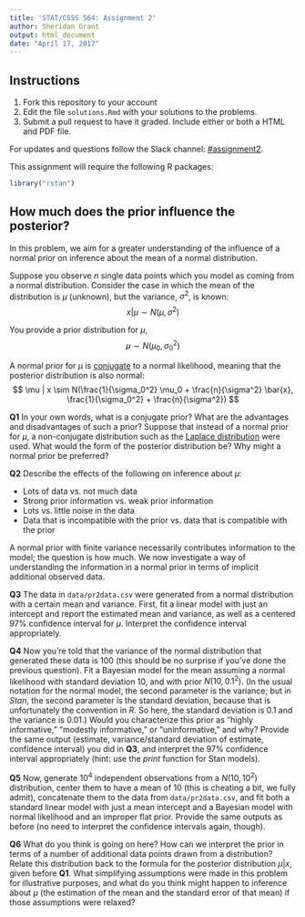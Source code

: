 ```yaml
---
title: 'STAT/CSSS 564: Assignment 2'
author: Sheridan Grant
output: html_document
date: "April 17, 2017"
---
```


## Instructions

1. Fork this repository to your account
2. Edit the file `solutions.Rmd` with your solutions to the problems.
3. Submit a pull request to have it graded. Include either or both a HTML and PDF file.

For updates and questions follow the Slack channel: [#assignment2](https://uwcsss564.slack.com/messages/C516ETYBY).

This assignment will require the following R packages:
```r
library("rstan")
```

## How much does the prior influence the posterior?

In this problem, we aim for a greater understanding of the influence of a normal prior on inference about the mean of a normal distribution.

Suppose you observe $n$ single data points which you model as coming from a normal distribution. Consider the case in which the mean of the distribution is $\mu$ (unknown), but the variance, $\sigma^2$, is known:
$$
x | \mu \sim N(\mu, \sigma^2)
$$

You provide a prior distribution for $\mu$,
$$
\mu \sim N(\mu_0, \sigma_0^2)
$$

A normal prior for $\mu$ is [conjugate](https://en.wikipedia.org/wiki/Conjugate_prior) to a normal likelihood, meaning that the posterior distribution is also normal:
$$
\mu | x \sim N(\frac{1}{\sigma_0^2} \mu_0 + \frac{n}{\sigma^2} \bar{x}, \frac{1}{\sigma_0^2} + \frac{n}{\sigma^2})
$$

**Q1** In your own words, what is a conjugate prior? What are the advantages and disadvantages of such a prior?
Suppose that instead of a normal prior for $\mu$, a non-conjugate distribution such as the [Laplace distribution](https://en.wikipedia.org/wiki/Laplace_distribution) were used. What would the form of the posterior distribution be? Why might a normal prior be preferred?

**Q2** Describe the effects of the following on inference about $\mu$:

* Lots of data vs. not much data
* Strong prior information vs. weak prior information
* Lots vs. little noise in the data
* Data that is incompatible with the prior vs. data that is compatible with the prior

A normal prior with finite variance necessarily contributes information to the model; the question is how much. We now investigate a way of understanding the information in a normal prior in terms of implicit additional observed data.

**Q3** The data in `data/pr2data.csv` were generated from a normal distribution with a certain mean and variance. First, fit a linear model with just an intercept and report the estimated mean and variance, as well as a centered 97% confidence interval for $\mu$. Interpret the confidence interval appropriately.

**Q4** Now you're told that the variance of the normal distribution that generated these data is 100 (this should be no surprise if you've done the previous question). Fit a Bayesian model for the mean assuming a normal likelihood with standard deviation 10, and with prior $N(10, 0.1^2)$. (In the usual notation for the normal model, the second parameter is the variance; but in *Stan*, the second parameter is the standard deviation, because that is unfortunately the convention in *R*. So here, the standard deviation is $0.1$ and the variance is $0.01$.) Would you characterize this prior as "highly informative," "modestly informative," or "uninformative," and why? Provide the same output (estimate, variance/standard deviation of estimate, confidence interval) you did in **Q3**, and interpret the 97% confidence interval appropriately (hint: use the *print* function for Stan models).

**Q5** Now, generate $10^4$ independent observations from a $N(10, 10^2)$ distribution, center them to have a mean of 10 (this is cheating a bit, we fully admit), concatenate them to the data from `data/pr2data.csv`, and fit both a standard linear model with just a mean intercept and a Bayesian model with normal likelihood and an improper flat prior. Provide the same outputs as before (no need to interpret the confidence intervals again, though).

**Q6** What do you think is going on here? How can we interpret the prior in terms of a number of additional data points drawn from a distribution? Relate this distribution back to the formula for the posterior distribution $\mu | x$, given before **Q1**. What simplifying assumptions were made in this problem for illustrative purposes, and what do you think might happen to inference about $\mu$ (the estimation of the mean and the standard error of that mean) if those assumptions were relaxed?
